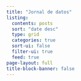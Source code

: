```yaml
---
title: "Jornal de datos"
listing:
  contents: posts
  sort: "date desc"
  type: grid
  categories: true
  sort-ui: false
  filter-ui: true
  feed: true
page-layout: full
title-block-banner: false
---
```



